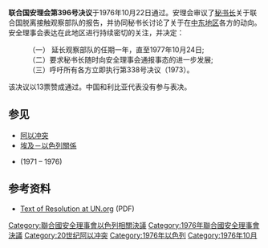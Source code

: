 {{Infobox UN resolution
|number = 396
|organ = SC
|date = 10月22日
|year = 1976年
|meeting = 1964
|code = S/RES/396
|document = http://daccess-dds-ny.un.org/doc/RESOLUTION/GEN/NR0/294/84/IMG/NR029484.pdf?OpenElement
|for = 13
|abstention = 0
|against = 0
|absent= 2
|subject = 埃及 - 以色列
|result = 通过
|image = Middle East (orthographic projection).svg
|caption = 中东地区
}}

'''联合国安理会第396号决议'''于1976年10月22日通过。安理会审议了[[联合国秘书长|秘书长]]关于联合国脱离接触观察部队的报告，并协同秘书长讨论了关于在[[中东地区|中东地区]]各方的动向。安全理事会表达在此地区进行持续密切的关注，并决定：

:（一） 延长观察部队的任期一年，直至1977年10月24日;
:（二）要求秘书长随时向安全理事会通报事态的进一步发展;
:（三）呼吁所有各方立即执行第338号决议（1973）。

该决议以13票赞成通过。中国和利比亚代表没有参与表决。

==参见==
* [[阿以冲突|阿以冲突]]
* [[埃及－以色列關係|埃及－以色列關係]]
* {{Link-en|聯合國安全理事會決議列表 (301-400)|List of United Nations Security Council Resolutions 301 to 400|聯合國安全理事會決議列表 (301-400)}} (1971 – 1976)

==参考资料==
*[https://web.archive.org/web/20120525192717/http://daccess-dds-ny.un.org/doc/RESOLUTION/GEN/NR0/294/84/IMG/NR029484.pdf?OpenElement Text of Resolution at UN.org] (PDF)
{{wikisource|United Nations Security Council Resolution 396|联合国安理会第396号决议|en}}

{{UNSCR 1976}}
[[Category:聯合國安全理事會以色列相關決議|Category:聯合國安全理事會以色列相關決議]]
[[Category:1976年聯合國安全理事會決議|Category:1976年聯合國安全理事會決議]]
[[Category:20世纪阿以冲突|Category:20世纪阿以冲突]]
[[Category:1976年以色列|Category:1976年以色列]]
[[Category:1976年10月|Category:1976年10月]]